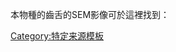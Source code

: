 本物種的齒舌的SEM影像可於這裡找到：{{cite journal |url=https://www.biodiversitylibrary.org/item/47219#page/163/mode/1up |author = Thompson | author2=Bebbington |title=Scanning electron microscope studies of gastropod radulae | journal =''[[Malacologia]]'' | year = 1973 | volume=14 | pages=147–165 |language=en }}<noinclude>
[[Category:特定来源模板]]
</noinclude>